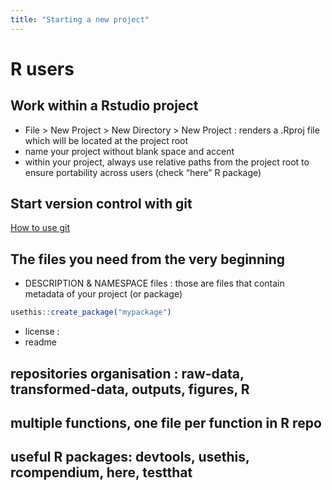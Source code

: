 ```yaml
---
title: "Starting a new project"
---
```


# R users
## Work within a Rstudio project
- File > New Project > New Directory > New Project : renders a .Rproj file which will be located at the project root
- name your project without blank space and accent
- within your project, always use relative paths from the project root to ensure portability across users (check "here" R package)

## Start version control with git
[How to use git](git.qmd)

## The files you need from the very beginning
- DESCRIPTION & NAMESPACE files : those are files that contain metadata of your project (or package)
```r
usethis::create_package("mypackage")
```

- license : 
- readme 

## repositories organisation : raw-data, transformed-data, outputs, figures, R
## multiple functions, one file per function in R repo
## useful R packages: devtools, usethis, rcompendium, here, testthat

